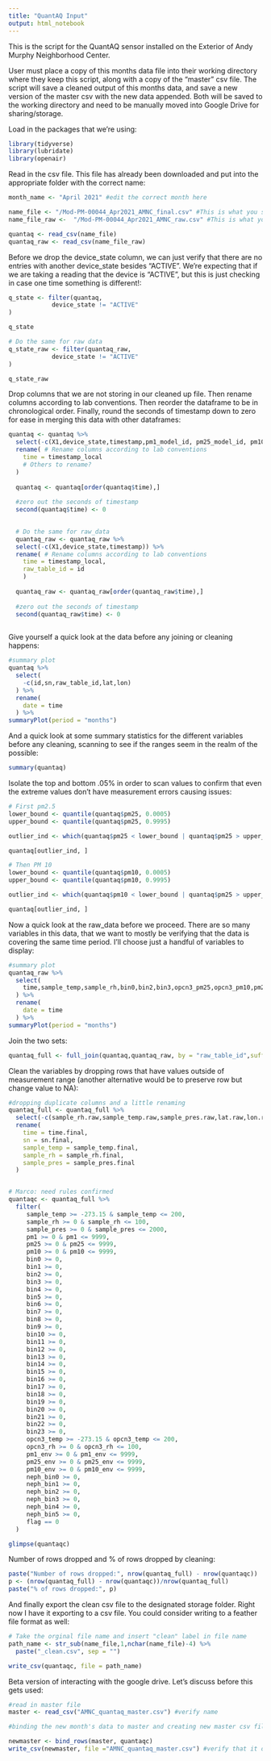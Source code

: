 ```yaml
---
title: "QuantAQ Input"
output: html_notebook
---
```


This is the script for the QuantAQ sensor installed on the
Exterior of Andy Murphy Neighborhood Center. 

User must place a copy of this months data file into their working directory where they keep this script, along with a copy of the "master" csv file. 
The script will save a cleaned output of this months data, and save a new version of the master csv with the new data appended. Both will be saved to the working directory and need to be manually moved into Google Drive for sharing/storage. 


Load in the packages that we're using:
```r
library(tidyverse)
library(lubridate)
library(openair)
```

Read in the csv file. This file has already been downloaded and put into the appropriate folder with the correct name:
```r
month_name <- "April 2021" #edit the correct month here

name_file <- "/Mod-PM-00044_Apr2021_AMNC_final.csv" #This is what you should edit each month to change the name of the file
name_file_raw <-  "/Mod-PM-00044_Apr2021_AMNC_raw.csv" #This is what you should edit to change the name of the raw data file

quantaq <- read_csv(name_file) 
quantaq_raw <- read_csv(name_file_raw)
```


Before we drop the device_state column, we can just verify that there are no entries with another device_state besides "ACTIVE". We're expecting that if we are taking a reading that the device is "ACTIVE", but this is just checking in case one time something is different!:
```r
q_state <- filter(quantaq,
            device_state != "ACTIVE"
)

q_state

# Do the same for raw data
q_state_raw <- filter(quantaq_raw,
            device_state != "ACTIVE"
)

q_state_raw

```

Drop columns that we are not storing in our cleaned up file. Then rename columns according to lab conventions. Then reorder the dataframe to be in chronological order. Finally, round the seconds of timestamp down to zero for ease in merging this data with other dataframes:
```r
quantaq <- quantaq %>% 
  select(-c(X1,device_state,timestamp,pm1_model_id, pm25_model_id, pm10_model_id)) %>% 
  rename( # Rename columns according to lab conventions
    time = timestamp_local 
    # Others to rename? 
  )
  
  quantaq <- quantaq[order(quantaq$time),]
  
  #zero out the seconds of timestamp
  second(quantaq$time) <- 0

  
  # Do the same for raw_data
  quantaq_raw <- quantaq_raw %>% 
  select(-c(X1,device_state,timestamp)) %>% 
  rename( # Rename columns according to lab conventions
    time = timestamp_local,
    raw_table_id = id
    )
  
  quantaq_raw <- quantaq_raw[order(quantaq_raw$time),]
  
  #zero out the seconds of timestamp
  second(quantaq_raw$time) <- 0
  
```

Give yourself a quick look at the data before any joining or cleaning happens:
```r
#summary plot
quantaq %>%
  select(
    -c(id,sn,raw_table_id,lat,lon)
  ) %>%
  rename(
    date = time
  ) %>%
summaryPlot(period = "months")
```
And a quick look at some summary statistics for the different variables before any cleaning, scanning to see if the ranges seem in the realm of the possible:
```r
summary(quantaq)
```

Isolate the top and bottom .05% in order to scan values to confirm that even the extreme values don't have measurement errors causing issues:
```r
# First pm2.5
lower_bound <- quantile(quantaq$pm25, 0.0005)
upper_bound <- quantile(quantaq$pm25, 0.9995)

outlier_ind <- which(quantaq$pm25 < lower_bound | quantaq$pm25 > upper_bound)

quantaq[outlier_ind, ]
```
```r
# Then PM 10
lower_bound <- quantile(quantaq$pm10, 0.0005)
upper_bound <- quantile(quantaq$pm10, 0.9995)

outlier_ind <- which(quantaq$pm10 < lower_bound | quantaq$pm25 > upper_bound)

quantaq[outlier_ind, ]
```
Now a quick look at the raw_data before we proceed. There are so many variables in this data, that we want to mostly be verifying that the data is covering the same time period. I'll choose just a handful of variables to display:

```r
#summary plot
quantaq_raw %>%
  select(
    time,sample_temp,sample_rh,bin0,bin2,bin3,opcn3_pm25,opcn3_pm10,pm25_env,opcn3_pm10
  ) %>%
  rename(
    date = time
  ) %>%
summaryPlot(period = "months")
```
Join the two sets:

```r
quantaq_full <- full_join(quantaq,quantaq_raw, by = "raw_table_id",suffix = c(".final", ".raw"))
```



Clean the variables by dropping rows that have values outside of measurement range (another alternative would be to preserve row but change value to NA):

```r
#dropping duplicate columns and a little renaming
quantaq_full <- quantaq_full %>% 
  select(-c(sample_rh.raw,sample_temp.raw,sample_pres.raw,lat.raw,lon.raw, sn.raw)) %>%
  rename(
    time = time.final,
    sn = sn.final,
    sample_temp = sample_temp.final,
    sample_rh = sample_rh.final,
    sample_pres = sample_pres.final
  )


# Marco: need rules confirmed
quantaqc <- quantaq_full %>% 
  filter(
     sample_temp >= -273.15 & sample_temp <= 200,
     sample_rh >= 0 & sample_rh <= 100,
     sample_pres >= 0 & sample_pres <= 2000,
     pm1 >= 0 & pm1 <= 9999,
     pm25 >= 0 & pm25 <= 9999,
     pm10 >= 0 & pm10 <= 9999,
     bin0 >= 0,
     bin1 >= 0,
     bin2 >= 0,
     bin3 >= 0,
     bin4 >= 0,
     bin5 >= 0,
     bin6 >= 0,
     bin7 >= 0,
     bin8 >= 0,
     bin9 >= 0,
     bin10 >= 0,
     bin11 >= 0,
     bin12 >= 0,
     bin13 >= 0,
     bin14 >= 0,
     bin15 >= 0,
     bin16 >= 0,
     bin17 >= 0,
     bin18 >= 0,
     bin19 >= 0,
     bin20 >= 0,
     bin21 >= 0,
     bin22 >= 0,
     bin23 >= 0,
     opcn3_temp >= -273.15 & opcn3_temp <= 200,
     opcn3_rh >= 0 & opcn3_rh <= 100,
     pm1_env >= 0 & pm1_env <= 9999,
     pm25_env >= 0 & pm25_env <= 9999,
     pm10_env >= 0 & pm10_env <= 9999,
     neph_bin0 >= 0,
     neph_bin1 >= 0,
     neph_bin2 >= 0,
     neph_bin3 >= 0,
     neph_bin4 >= 0,
     neph_bin5 >= 0,
     flag == 0
  )

```

```r
glimpse(quantaqc)
```

Number of rows dropped and % of rows dropped by cleaning:
```r
paste("Number of rows dropped:", nrow(quantaq_full) - nrow(quantaqc))
p <- (nrow(quantaq_full) - nrow(quantaqc))/nrow(quantaq_full)
paste("% of rows dropped:", p)
```



And finally export the clean csv file to the designated storage folder. Right now I have it exporting to a csv file. You could consider writing to a feather file format as well:


```r
# Take the orginal file name and insert "clean" label in file name
path_name <- str_sub(name_file,1,nchar(name_file)-4) %>%
  paste("_clean.csv", sep = "")

write_csv(quantaqc, file = path_name)

```


Beta version of interacting with the google drive. Let's discuss before this gets used:

```r
#read in master file
master <- read_csv("AMNC_quantaq_master.csv") #verify name

#binding the new month's data to master and creating new master csv file

newmaster <- bind_rows(master, quantaqc)
write_csv(newmaster, file ="AMNC_quantaq_master.csv") #verify that it overwrites


```

